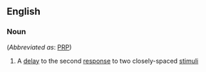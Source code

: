 ==English==

===Noun===
{{en-noun|head=[[psychological]] [[refractory]] [[period]]}} (''Abbreviated as'': [[PRP]])

#{{psychology}} A [[delay]] to the second [[response]] to two closely-spaced [[stimulus|stimuli]]